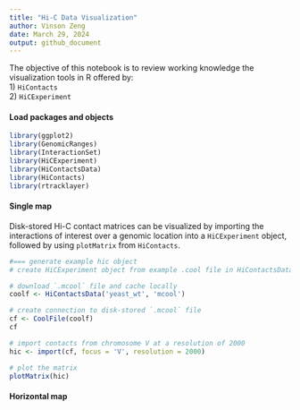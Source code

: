 ```yaml
---
title: "Hi-C Data Visualization"
author: Vinson Zeng
date: March 29, 2024
output: github_document
---
```


The objective of this notebook is to review working knowledge the visualization tools in R offered by:<br>
1) `HiContacts`<br>
2) `HiCExperiment`

#### Load packages and objects
```r
library(ggplot2)
library(GenomicRanges)
library(InteractionSet)
library(HiCExperiment)
library(HiContactsData)
library(HiContacts)
library(rtracklayer)
```

#### Single map

Disk-stored Hi-C contact matrices can be visualized by importing the interactions of interest over a genomic location into a `HiCExperiment` object, followed by using `plotMatrix` from `HiContacts`.
```r
#=== generate example hic object
# create HiCExperiment object from example .cool file in HiContactsData package

# download `.mcool` file and cache locally
coolf <- HiContactsData('yeast_wt', 'mcool')

# create connection to disk-stored `.mcool` file
cf <- CoolFile(coolf)
cf

# import contacts from chromosome V at a resolution of 2000
hic <- import(cf, focus = 'V', resolution = 2000)

# plot the matrix
plotMatrix(hic)
```

#### Horizontal map

